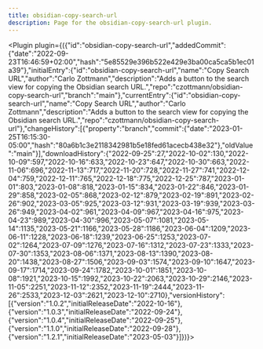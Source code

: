 ---
title: obsidian-copy-search-url
description: Page for the obsidian-copy-search-url plugin.
---


<Plugin plugin={({"id":"obsidian-copy-search-url","addedCommit":{"date":"2022-09-23T16:46:59+02:00","hash":"5e85529e396b522e429e3ba00ca5ca5b1ec01a39"},"initialEntry":{"id":"obsidian-copy-search-url","name":"Copy Search URL","author":"Carlo Zottmann","description":"Adds a button to the search view for copying the Obsidian search URL.","repo":"czottmann/obsidian-copy-search-url","branch":"main"},"currentEntry":{"id":"obsidian-copy-search-url","name":"Copy Search URL","author":"Carlo Zottmann","description":"Adds a button to the search view for copying the Obsidian search URL.","repo":"czottmann/obsidian-copy-search-url"},"changeHistory":[{"property":"branch","commit":{"date":"2023-01-25T16:15:30-05:00","hash":"80a6b1c3e2118342981b5e18fed61acecb438e32"},"oldValue":"main"}],"downloadHistory":{"2022-09-25":27,"2022-10-02":130,"2022-10-09":597,"2022-10-16":633,"2022-10-23":647,"2022-10-30":663,"2022-11-06":696,"2022-11-13":717,"2022-11-20":728,"2022-11-27":741,"2022-12-04":759,"2022-12-11":765,"2022-12-18":775,"2022-12-25":787,"2023-01-01":803,"2023-01-08":818,"2023-01-15":834,"2023-01-22":846,"2023-01-29":858,"2023-02-05":868,"2023-02-12":879,"2023-02-19":891,"2023-02-26":902,"2023-03-05":925,"2023-03-12":931,"2023-03-19":939,"2023-03-26":949,"2023-04-02":961,"2023-04-09":967,"2023-04-16":975,"2023-04-23":989,"2023-04-30":996,"2023-05-07":1081,"2023-05-14":1135,"2023-05-21":1166,"2023-05-28":1186,"2023-06-04":1209,"2023-06-11":1228,"2023-06-18":1239,"2023-06-25":1253,"2023-07-02":1264,"2023-07-09":1276,"2023-07-16":1312,"2023-07-23":1333,"2023-07-30":1353,"2023-08-06":1371,"2023-08-13":1390,"2023-08-20":1438,"2023-08-27":1506,"2023-09-03":1574,"2023-09-10":1647,"2023-09-17":1714,"2023-09-24":1782,"2023-10-01":1851,"2023-10-08":1921,"2023-10-15":1992,"2023-10-22":2063,"2023-10-29":2146,"2023-11-05":2251,"2023-11-12":2352,"2023-11-19":2444,"2023-11-26":2533,"2023-12-03":2621,"2023-12-10":2710},"versionHistory":[{"version":"1.0.2","initialReleaseDate":"2022-10-16"},{"version":"1.0.3","initialReleaseDate":"2022-09-24"},{"version":"1.0.4","initialReleaseDate":"2022-09-25"},{"version":"1.1.0","initialReleaseDate":"2022-09-28"},{"version":"1.2.1","initialReleaseDate":"2023-05-03"}]})}></Plugin>